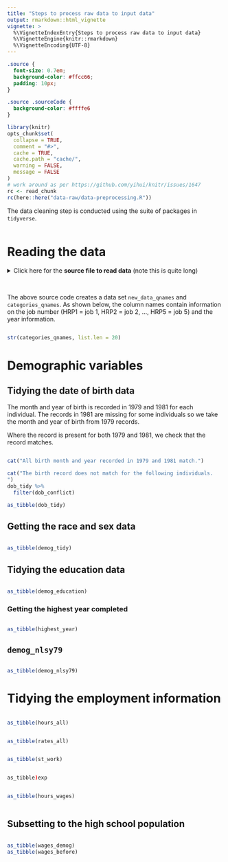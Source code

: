 ```yaml
---
title: "Steps to process raw data to input data"
output: rmarkdown::html_vignette
vignette: >
  %\VignetteIndexEntry{Steps to process raw data to input data}
  %\VignetteEngine{knitr::rmarkdown}
  %\VignetteEncoding{UTF-8}
---
```


```css
.source {
  font-size: 0.7em;
  background-color: #ffcc66;
  padding: 10px;
}

.source .sourceCode {
  background-color: #ffffe6
}
```


```r
library(knitr)
opts_chunk$set(
  collapse = TRUE,
  comment = "#>",
  cache = TRUE,
  cache.path = "cache/",
  warning = FALSE,
  message = FALSE
)
# work around as per https://github.com/yihui/knitr/issues/1647
rc <- read_chunk
rc(here::here("data-raw/data-preprocessing.R"))
```

The data cleaning step is conducted using the suite of packages in `tidyverse`.

```r
```

# Reading the data {#read-data}

<details class="source">
<summary>Click here for the **source file to read data** (note this is quite long)</summary>
The code below is provided by the NLSY79 database to do the
reading and initial processing of the data. Note that we did not modify this script except for
the location of the file. 
```r
```
</details>

<br>

The above source code creates a data set `new_data_qnames` and `categories_qnames`.
As shown below, the column names contain information on the job number
(HRP1 = job 1, HRP2 = job 2, ..., HRP5 = job 5) and the year information.

```r
```

```r
str(categories_qnames, list.len = 20)
```

# Demographic variables

## Tidying the date of birth data

The month and year of birth is recorded in 1979 and 1981 for each individual.
The records in 1981 are missing for some individuals so we take the month and year of
birth from 1979 records.

Where the record is present for both 1979 and 1981, we check that the record matches. 

```r
```

```r
cat("All birth month and year recorded in 1979 and 1981 match.")
```
```r
cat("The birth record does not match for the following individuals.
")
dob_tidy %>%
  filter(dob_conflict)
```

```r
as_tibble(dob_tidy)
```


## Getting the race and sex data

```r
```

```r
as_tibble(demog_tidy)
```


## Tidying the education data

```r
```

```r
as_tibble(demog_education)
```


### Getting the highest year completed

```r
```
```r
as_tibble(highest_year)
```


## `demog_nlsy79`

```r
```
```r
as_tibble(demog_nlsy79)
```


# Tidying the employment information

```r
```

```r
as_tibble(hours_all)
```

```r
```

```r
as_tibble(rates_all)
```

```r
```

```r
as_tibble(st_work)
```


```r
```

```r
as_tibble)exp
```


```r
```

```r
as_tibble(hours_wages)
```

```r
```

## Subsetting to the high school population

```r
```

```r
as_tibble(wages_demog)
as_tibble(wages_before)
```

